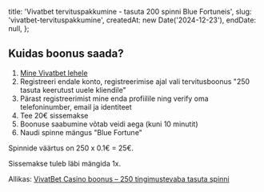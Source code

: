
  title: 'Vivatbet tervituspakkumine - tasuta 200 spinni Blue Fortuneis',
  slug: 'vivatbet-tervituspakkumine',
  createdAt: new Date('2024-12-23'),
  endDate: null,
};

<ArticleHeader image={headerImage} title={metadata.title} />

<BonusValid date={metadata.endDate} />

## Kuidas boonus saada?

1. [Mine Vivatbet lehele](https://vivatbet.ee)
2. Registreeri endale konto, registreerimise ajal vali tervitusboonus "250 tasuta keerutust uuele kliendile"
3. Pärast registreerimist mine enda profiilile ning verify oma telefoninumber, email ja identiteet
4. Tee 20€ sissemakse
5. Boonuse saabumine võtab veidi aega (kuni 10 minutit)
6. Naudi spinne mängus "Blue Fortune"

Spinnide väärtus on 250 x 0.1€ = 25€.

Sissemakse tuleb läbi mängida 1x.

Allikas: [VivatBet Casino boonus – 250 tingimustevaba tasuta spinni](https://tasutakasiino.com/vivatbet-casino-boonus/)

<MarkBonusUsedButton slug={metadata.slug} />
